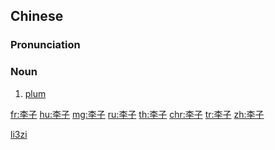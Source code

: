 ==Chinese==
{{zh-forms}}

===Pronunciation===
{{zh-pron
|m=lǐzi
|c=lei5 zi2
|cat=n
}}

===Noun===
{{zh-noun}}

# [[plum]]

[[Category:zh:Fruits|li3zi]]

[[fr:李子]]
[[hu:李子]]
[[mg:李子]]
[[ru:李子]]
[[th:李子]]
[[chr:李子]]
[[tr:李子]]
[[zh:李子]]